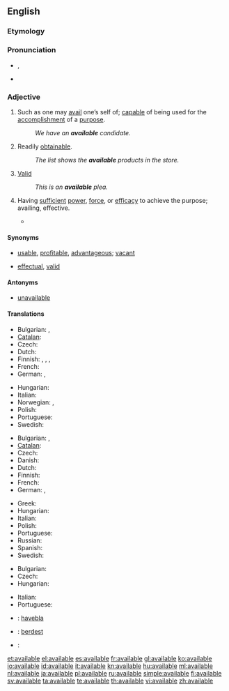 ==English==

===Etymology===

{{suffix|avail|able}}

===Pronunciation===
* {{IPA|/əˈveɪləb(ə)l/}}, {{SAMPA|/@'veIl@b(@)l/}}
* {{audio|en-us-available.ogg|Audio (US)}}

===Adjective===
{{en-adj}}

# Such as one may [[avail]] one’s self of; [[capable]] of being used for the [[accomplishment]] of a [[purpose]].
#: ''We have an '''available''' candidate.''
# Readily [[obtainable]].
#: ''The list shows the '''available''' products in the store.''
# {{legal}} [[valid|Valid]]
#: ''This is an '''available''' plea.''
# {{archaic}} Having [[sufficient]] [[power]], [[force]], or [[efficacy]] to achieve the purpose; availing, effective.
#* {{quote-book|title=Proceedings - Institution of Mechanical Engineers|section=canal Boat Propulsion|author=Henry Banroft|passage=The different navigations she had to pass through for this purpose were such that only an independent method of propulsion would be available.|year=1897}}

====Synonyms====
* {{sense|such as can be availed of}} [[usable]], [[profitable]], [[advantageous]]; [[vacant]] {{qualifier|of a location}}
* {{sense|legally valid}} [[effectual]], [[valid]]

====Antonyms====
* {{sense|such as can be availed of}} [[unavailable]]

====Translations====
{{trans-top|ready for use}}
* Bulgarian: {{t|bg|годен}},  {{t|bg|полезен}}
* [[Catalan]]: {{t|ca|disponible }}
* Czech: {{t|cs|k dispozici}}
* Dutch: {{t+|nl|beschikbaar}}
* Finnish: {{t|fi|käytettävä}}, {{t|fi|käytettävissä}} {{t+|fi|oleva}}, {{t-|fi|saatavilla}}, {{t-|fi|käsillä}}
* French: {{t+|fr|disponible}}
* German: {{t+|de|verfügbar}}, {{t+|de|disponibel}}
{{trans-mid}}
* Hungarian: {{t|hu|rendelkezésre álló}}
* Italian: {{t+|it|disponibile}}
* Norwegian: {{t|no|tilgjengelig}},  {{t|no|tilgjengelige|p}}
* Polish: {{t+|pl|wolny|m}}
* Portuguese: {{t+|pt|útil}}
* Swedish: {{t+|sv|tillgänglig}}
{{trans-bottom}}

{{trans-top|readily obtainable}}
* Bulgarian: {{t|bg|наличен}},  {{t|bg|разполагаем}}
* [[Catalan]]: {{t|ca|disponible }}
* Czech: {{t-|cs|dostupný|m}}
* Danish: {{t|da|tilgængelig}}
* Dutch: {{t+|nl|beschikbaar}}
* Finnish: {{t-|fi|saatavilla}} {{t+|fi|oleva}}
* French: {{t+|fr|disponible}}
* German: {{t+|de|verfügbar}}, {{t+|de|disponibel}}
{{trans-mid}}
* Greek: {{t+|el|διαθέσιμος|f|tr=diathésimos}}
* Hungarian: {{t+|hu|kapható}}
* Italian: {{t+|it|disponibile}}
* Polish: {{t+|pl|dostępny|m}}
* Portuguese: {{t+|pt|disponível}}
* Russian: {{t+|ru|доступный|m}}
* Spanish: {{t+|es|disponible}}
* Swedish: {{t+|sv|tillgänglig}}
{{trans-bottom}}

{{trans-top|having sufficient power or efficacy; valid}}
* Bulgarian: {{t+|bg|валиден}}
* Czech: {{t|cs|platný}}
* Hungarian: {{t|hu|érvényes}}
{{trans-mid}}
* Italian: {{t+|it|valido}}
* Portuguese: {{t+|pt|válido}}
{{trans-bottom}}

{{checktrans-top}}
* {{ttbc|Esperanto}}: [[havebla]]
{{checktrans-mid}}
* {{ttbc|Kurdish}}: [[berdest]]
* {{ttbc|Spanish}}: {{t+|es|disponible}}
{{checktrans-bottom}}

[[et:available]]
[[el:available]]
[[es:available]]
[[fr:available]]
[[gl:available]]
[[ko:available]]
[[io:available]]
[[id:available]]
[[it:available]]
[[kn:available]]
[[hu:available]]
[[ml:available]]
[[nl:available]]
[[ja:available]]
[[pl:available]]
[[ru:available]]
[[simple:available]]
[[fi:available]]
[[sv:available]]
[[ta:available]]
[[te:available]]
[[th:available]]
[[vi:available]]
[[zh:available]]